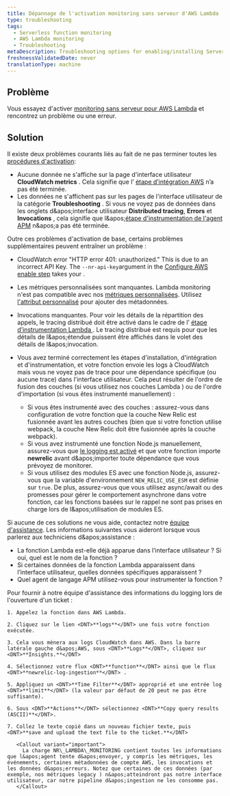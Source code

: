 ```yaml
---
title: Dépannage de l'activation monitoring sans serveur d'AWS Lambda
type: troubleshooting
tags:
  - Serverless function monitoring
  - AWS Lambda monitoring
  - Troubleshooting
metaDescription: Troubleshooting options for enabling/installing Serverless monitoring for AWS Lambda.
freshnessValidatedDate: never
translationType: machine
---
```


## Problème

Vous essayez d&apos;activer [monitoring sans serveur pour AWS Lambda](/docs/serverless-function-monitoring/aws-lambda-monitoring/get-started/introduction-new-relic-monitoring-aws-lambda) et rencontrez un problème ou une erreur.

## Solution

Il existe deux problèmes courants liés au fait de ne pas terminer toutes les [procédures d&apos;activation](/docs/serverless-function-monitoring/aws-lambda-monitoring/get-started/enable-new-relic-monitoring-aws-lambda):

* Aucune donnée ne s&apos;affiche sur la page d&apos;interface utilisateur <DNT>**CloudWatch metrics**</DNT> . Cela signifie que l’ [étape d’intégration AWS](/docs/serverless-function-monitoring/aws-lambda-monitoring/get-started/enable-new-relic-monitoring-aws-lambda#connect-aws) n’a pas été terminée.
* Les données ne s&apos;affichent pas sur les pages de l&apos;interface utilisateur de la catégorie <DNT>**Troubleshooting**</DNT> . Si vous ne voyez pas de données dans les onglets d&amp;apos;interface utilisateur <DNT>**Distributed tracing**</DNT>, <DNT>**Errors**</DNT> et <DNT>**Invocations**</DNT> , cela signifie que l&amp;apos;[étape d&apos;instrumentation de l&apos;agent APM](/docs/serverless-function-monitoring/aws-lambda-monitoring/get-started/enable-new-relic-monitoring-aws-lambda#instrument-lambda) n&amp;apos;a pas été terminée.

Outre ces problèmes d&apos;activation de base, certains problèmes supplémentaires peuvent entraîner un problème :

* CloudWatch error &quot;HTTP error 401: unauthorized.&quot; This is due to an incorrect API Key. The `--nr-api-key`argument in the [Configure AWS enable step](/docs/serverless-function-monitoring/aws-lambda-monitoring/get-started/enable-new-relic-monitoring-aws-lambda#connect-aws) takes your <InlinePopover type="userKey" />.

* Les métriques personnalisées sont manquantes. Lambda monitoring n&apos;est pas compatible avec nos [métriques personnalisées](/docs/agents/manage-apm-agents/agent-data/collect-custom-metrics). Utilisez [l&apos;attribut personnalisé](/docs/agents/manage-apm-agents/agent-data/collect-custom-attributes) pour ajouter des métadonnées.

* Invocations manquantes. Pour voir les détails de la répartition des appels, le tracing distribué doit être activé dans le cadre de l’ [étape d’instrumentation Lambda ](/docs/serverless-function-monitoring/aws-lambda-monitoring/get-started/enable-new-relic-monitoring-aws-lambda#instrument-lambda). Le tracing distribué est requis pour que les détails de l&amp;apos;étendue puissent être affichés dans le volet des détails de l&amp;apos;invocation.

* Vous avez terminé correctement les étapes d&apos;installation, d&apos;intégration et d&apos;instrumentation, et votre fonction envoie les logs à CloudWatch mais vous ne voyez pas de trace pour une dépendance spécifique (ou aucune trace) dans l&apos;interface utilisateur. Cela peut résulter de l&apos;ordre de fusion des couches (si vous utilisez nos couches Lambda ) ou de l&apos;ordre d&apos;importation (si vous êtes instrumenté manuellement) :

  * Si vous êtes instrumenté avec des couches : assurez-vous dans configuration de votre fonction que la couche New Relic est fusionnée avant les autres couches (bien que si votre fonction utilise webpack, la couche New Relic doit être fusionnée après la couche webpack).
  * Si vous avez instrumenté une fonction Node.js manuellement, assurez-vous que [le logging est activé](/docs/apm/agents/nodejs-agent/installation-configuration/nodejs-agent-configuration/#logging_config) et que votre fonction importe <DNT>**newrelic**</DNT> avant d&amp;apos;importer toute dépendance que vous prévoyez de monitorer.
  * Si vous utilisez des modules ES avec une fonction Node.js, assurez-vous que la variable d&apos;environnement `NEW_RELIC_USE_ESM` est définie sur `true`. De plus, assurez-vous que vous utilisez async/await ou des promesses pour gérer le comportement asynchrone dans votre fonction, car les fonctions basées sur le rappel ne sont pas prises en charge lors de l&amp;apos;utilisation de modules ES.

Si aucune de ces solutions ne vous aide, contactez notre [équipe d&apos;assistance](https://support.newrelic.com/). Les informations suivantes vous aideront lorsque vous parlerez aux techniciens d&amp;apos;assistance :

* La fonction Lambda est-elle déjà apparue dans l’interface utilisateur ? Si oui, quel est le nom de la fonction ?
* Si certaines données de la fonction Lambda apparaissent dans l’interface utilisateur, quelles données spécifiques apparaissent ?
* Quel agent de langage APM utilisez-vous pour instrumenter la fonction ?

<CollapserGroup>
  <Collapser id="attach-logs" title="Recommandé : joignez vos logs CloudWatch au ticket">
    Pour fournir à notre équipe d&apos;assistance des informations du logging lors de l&apos;ouverture d&apos;un ticket :

    1. Appelez la fonction dans AWS Lambda.

    2. Cliquez sur le lien <DNT>**logs**</DNT> une fois votre fonction exécutée.

    3. Cela vous mènera aux logs CloudWatch dans AWS. Dans la barre latérale gauche d&apos;AWS, sous <DNT>**Logs**</DNT>, cliquez sur <DNT>**Insights.**</DNT>

    4. Sélectionnez votre flux <DNT>**function**</DNT> ainsi que le flux <DNT>**newrelic-log-ingestion**</DNT> .

    5. Appliquez un <DNT>**Time Filter**</DNT> approprié et une entrée log <DNT>**limit**</DNT> (la valeur par défaut de 20 peut ne pas être suffisante).

    6. Sous <DNT>**Actions**</DNT> sélectionnez <DNT>**Copy query results (ASCII)**</DNT>.

    7. Collez le texte copié dans un nouveau fichier texte, puis <DNT>**save and upload the text file to the ticket.**</DNT>

       <Callout variant="important">
         La charge NR\_LAMBDA\_MONITORING contient toutes les informations que l&apos;agent tente d&apos;envoyer, y compris les métriques, les événements, certaines métadonnées de compte AWS, les invocations et les données d&apos;erreurs. Notez que certaines de ces données (par exemple, nos métriques legacy ) n&apos;atteindront pas notre interface utilisateur, car notre pipeline d&apos;ingestion ne les consomme pas.
       </Callout>
  </Collapser>
</CollapserGroup>